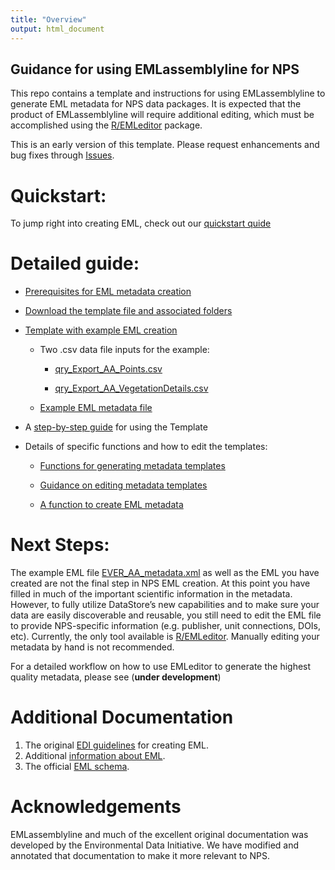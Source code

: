 ```yaml
---
title: "Overview"
output: html_document
---
```

## Guidance for using EMLassemblyline for NPS

This repo contains a template and instructions for using EMLassemblyline to generate EML metadata for NPS data packages. It is expected that the product of EMLassemblyline will require additional editing, which must be accomplished using the [R/EMLeditor](https://github.com/nationalparkservice/EMLeditor) package.

This is an early version of this template. Please request enhancements and bug fixes through [Issues](https://github.com/nationalparkservice/NPS_EML_Template/issues).

# Quickstart:
  To jump right into creating EML, check out our [quickstart quide](README.html)

# Detailed guide:

  * [Prerequisites for EML metadata creation](prereqs.html)
  
  * [Download the template file and associated folders](https://github.com/nationalparkservice/EML_Template/zipball/master)
  
  * [Template with example EML creation](../EML_creation_template.R)
  
    * Two .csv data file inputs for the example:
    
      * [qry_Export_AA_Points.csv](../Example_files/qry_Export_AA_Points.csv)
    
      * [qry_Export_AA_VegetationDetails.csv](../Example_files/qry_Export_AA_VegetationDetails.csv)
    
    * [Example EML metadata file](../Example_files/EVER_AA_metadata.xml)
    
  * A [step-by-step guide](stepbystep.html) for using the Template
  
  * Details of specific functions and how to edit the templates:

    * [Functions for generating metadata templates](create_tmplts.html)
  
    * [Guidance on editing metadata templates](edit_tmplts.html)
  
    * [A function to create EML metadata](create_eml.html)

# Next Steps:

The example EML file [EVER_AA_metadata.xml](Example_files/EVER_AA_metadata.xml) as well as the EML you have created are not the final step in NPS EML creation. At this point you have filled in much of the important scientific information in the metadata. However, to fully utilize DataStore's new capabilities and to make sure your data are easily discoverable and reusable, you still need to edit the EML file to provide NPS-specific information (e.g. publisher, unit connections, DOIs, etc). Currently, the only tool available is [R/EMLeditor](https://github.com/nationalparkservice/EMLeditor). Manually editing your metadata by hand is not recommended.

For a detailed workflow on how to use EMLeditor to generate the highest quality metadata, please see (**under development**)

# Additional Documentation
1.    The original [EDI guidelines](https://ediorg.github.io/EMLassemblyline/articles/edit_tmplts.html) for creating EML.
2.    Additional [information about EML](https://eml.ecoinformatics.org/).
3.    The official [EML schema](https://eml.ecoinformatics.org/schema/index.html).

# Acknowledgements
EMLassemblyline and much of the excellent original documentation was developed by the Environmental Data Initiative. We have modified and annotated that documentation to make it more relevant to NPS.